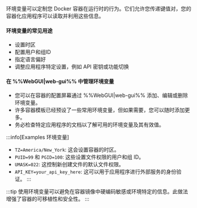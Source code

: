 环境变量可以定制您 Docker 容器在运行时的行为。它们允许您传递键值对，您的容器化应用程序可以读取并利用这些信息。

<h4>环境变量的常见用途</h4>

- 设置时区
- 配置用户和组ID
- 指定语言偏好
- 调整应用程序特定设置，例如 API 密钥或功能切换

<h4>在 %%WebGUI|web-gui%% 中管理环境变量</h4>

- 您可以在容器的配置屏幕通过 %%WebGUI|web-gui%% 添加、编辑或删除环境变量。
- 许多容器模板已经预设了一些常用环境变量，但如果需要，您可以随时添加更多。
- 务必检查特定应用程序的文档以了解可用的环境变量及其有效值。

:::info[Examples 环境变量]
- `TZ=America/New_York`: 这会设置容器的时区。
- `PUID=99` 和 `PGID=100`: 这些设置文件权限的用户和组 ID。
- `UMASK=022`: 这控制新创建文件的默认文件权限。
- `API_KEY=your_api_key_here`: 这可以用于应用程序进行外部服务的身份验证。
:::

:::tip
使用环境变量可以避免在容器镜像中硬编码敏感或环境特定的信息。此做法增强了容器的可移植性和安全性。
:::
